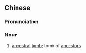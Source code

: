 ==Chinese==
{{zh-forms}}

===Pronunciation===
{{zh-pron
|m=zǔmù
|c=zou2 mou6
|mn=chó͘-bōng/chó͘-bō͘
|cat=n
}}

===Noun===
{{zh-noun}}

# [[ancestral]] [[tomb]]; tomb of [[ancestor]]s